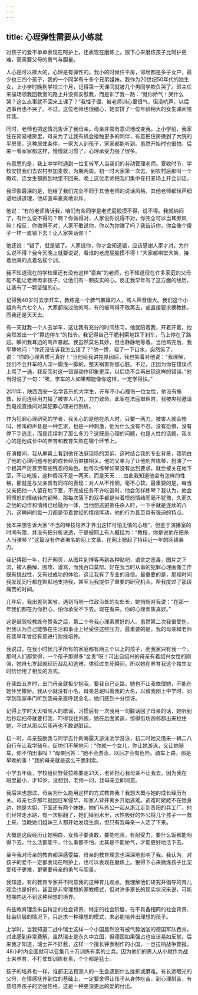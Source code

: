 ```yaml
---
---
---
```

title: 心理弹性需要从小练就
---




对孩子的爱不单单表现在呵护上，还表现在磨炼上。狠下心来磨炼孩子比呵护更难，更需要父母的勇气与胆量。

人心是可以撑大的，心理是有弹性的。我小的时候住平房，邻居都是多子女户，最少也三四个孩子，我的一个同学有十多个兄弟姐妹。我作为20世纪50年代的独生女，上小学时晚到学校三个月，记得第一天课间就被几个男同学欺负哭了。班主任来操场领我回教室的路上并没有安慰我，而是训了我一路：“就你娇气！哭什么哭？这么点事就不回来上课了？”我性子倔，被老师训心里很气，但没吭声，以后遇事再也不哭了。不过，这位老师也很细心，她安排了一位年龄稍大的女生课间陪伴我。

同时，老师也把这情况告诉了我母亲。母亲非常有意识地改变我。上小学前，我家住在简易楼房里，母亲为了让我有机会接触更多的同伴，有意把住房换到了大院的平房里。这种居住条件，一家大人训孩子，家家都能听到。虽然开始时也很怕，后来一看家家都这样，慢慢就习惯了，心理承受力强了很多。

有意思的是，我上中学时遇到一位复转军人当我们的劳动管理老师。夏收时节，学校安排我们去农村参加麦收，为期两周。初一时大家第一次去，到农村后那叫一个撒欢，连女生都跑到地里不回来。晚上这位老师把我们集中在打麦场上开会训话。

我印象最深的是，他给了我们完全不同于其他老师的说话风格，其他老师都轻声细语地讲道理，他却直率豪爽地训斥。

他说：“有的老师告诉我，咱们有些同学是老虎屁股摸不得，说不得。我就纳闷了，有什么说不得的？啊？你做得对，人家说你说得不对，你完全可以当耳旁风嘛！相反，你做得不对，人家不敢说你，你以为你赚了吗？我告诉你，你会像个傻子一样一直错下去！让人家笑话你！”

他还说：“错了，就是错了。人家说你，你才会知道错，应该感谢人家才对。为什么说不得？我今天晚上就要说说，看谁的老虎屁股摸不得！”大家都哄堂大笑，接着他真的点着名挨个训。

我不知道现在的学校里还有没有这样“豪爽”的老师，也不知道现在许多家庭的父母能不能让老师再训孩子，让他们有一颗皮实的心。反正我早年有了这方面的经历，让我有了一颗坚强的心。

记得我40岁时去学开车，教练是一个脾气暴躁的人，骂人声音很大。我们这个小组共有六七个人，大家都挨过他的骂，有的被骂得不敢再去，或直接要求换教练，而我还是天天去。

有一天就我一个人去学车，这让我有充分的时间练习，他就陪着我，开着开着，他突然发出一个“靠边停车”的指令。我记得自己干脆利索地踩下刹车，马上停在了路边。瞬间我耳边的骂声暴起。我虽然莫名其妙，但也静静地等着，当他骂完后，我平静地问：“你还没告诉我怎么错了？”他一愣，咽了一下口水，突然笑了，说：“你的心理素质可真好！”当他给我讲完原因后，我也笑着对他说：“我理解，我们不会开车的人深一脚浅一脚的，整天祸害你那心脏。不过，正因为你在错误点上骂了一通，我反而对这一错误动作印象更深，以后绝不会再出现这样的错误。”他当时说了一句：“唉，学车的人如果都能像你这样，一定学得快。”

2011年，陕西西安一名学音乐的大学生，开车不小心撞伤一位女性，他没有施救，反而连续用刀捅了被害人八刀，刀刀致命。此案在法庭审理时，我被央视邀请到电视直播间对其犯罪心理进行剖析。

作为犯罪心理研究的学者，我关心的是他在杀人时，只要一两刀，被害人就会惨叫，惨叫的声音是一种乞求，也是一种刺激，他为什么没有不忍，没有恐惧，没有停下手逃走，而是连续刺了那么多刀？这既是心理的问题，也是人性的话题，我关心的是他成长中的养育和教育失败在哪个环节上。

在演播间，我从屏幕上看到他在法庭现场的哭诉，这时结合我的专业背景，我明白了他的心理问题与他的成长经历直接相关。他的父亲为了让他刻苦练琴，扮演了一个极其严厉甚至有些残忍的角色。他每次练琴如果没有达到要求，就会被关在地下室，不让吃饭，这种情况不是一两天，而是天天……由此我知道他会有怎样的性格，那就是与父亲具有同样的表现：对人从不怜悯，毫不心软。最重要的是，每当父亲把他一人留在地下室，不完成任务不许吃饭时，他会怎样练琴？我认为，他会将愤怒的情绪转向钢琴，那每次落下的双手都是带着愤怒情绪而毫不犹豫，久而久之他的动作和情绪已经融为一体，当他想逃避责任杀人时，一下手就是连续的八刀，这瞬间的每一刀都是带着曾经的情绪挥动，他的行为甚至具有强迫的特点。

我本来想告诉大家“不当的琴技培养才养出这样可怕无情的心理”，但鉴于演播室的时间有限，并没有把分析说透，于是被网上有人概括为：“教授，你是说他在把杀人当弹琴？”这篇没有作者署名的网上文章，在网上掀起了持续近一年的网络暴力。

我记得那一年，打开网页，从图片到博客再到各种贴吧，语言之恶毒，图片之下流，被人曲解、围攻、谩骂，而我百口莫辩。好在我当时从事的犯罪心理画像工作既有挑战性，又有过成功的体验，这让我有了专业的自信。最重要的是，那段时间我发现同行都在默默地支持我，甚至为我提供了重要的研究机会，帮我度过了那段痛苦的时间。

几年后，我出差到某省，遇到当地一位政治处的女处长，她悄悄对我说：“在那一年我们都在为你担心，怕你承受不下去。现在看来，你的心理素质真好。”

这是继驾校教练夸赞我之后，第二个夸我心理素质好的人。虽然第二次我很受伤，但我认为自己能够在生活和事业上经受住这些压力，最重要的是，我的母亲和老师在我早年曾经有意进行耐挫培养。

我说过，在我小时候几乎所有的家庭都有两三个以上的孩子，而我家只有我一个。那时人们都觉得，一个孩子那得多“金贵”呀！可出自绍兴的母亲有着绍兴女性的刚强，她自七岁起就经历战乱和逃难，体验过生死瞬间，所以她在养育我这个独生女时恰恰用了相反的方式。

在我四五岁时，出门母亲就极少抱我，要我自己走路。她也不让我依偎她，不能在她怀里撒娇。我从小就没有小名，母亲总是叫着我的大名，以致我刚上中学时，同学到我家串门听到我母亲直呼我全名，她们感到十分惊讶。

记得上学时天天唱骂人的歌谣，习惯后有一次我用一句脏话回了母亲的话，她听到后抄起扫帚就要打我，吓得我往外跑，她在后面紧追，惊得街坊四邻都出来拉住她，不过从那以后我再也不敢说脏话。

初一时，母亲鼓励我与同学去什刹海露天游泳池学游泳，初二时她又借来一辆二八自行车让我学骑车。街坊们不解地问：“你就一个女儿，你让她游泳，又让她骑车，你不怕出事吗？”母亲回答：“她不会游泳，以后才会有危险。骑车上路，那是早晚的事！”我的母亲就是这么干脆利索。

小学五年级，学校组织野营拉练要走21天，老师担心我母亲不让我去。因为我在班里最小，才10岁。没想到，老师一问，我母亲立即同意。

我后来也想过，母亲为什么能用这样的方式教育我？我想大概与她的成长经历有关。母亲七岁那年就因日军侵华，和家人背井离乡开始逃难。逃难时姥姥不在她身边，她是大姐，下面还有两个妹妹，她们与外公一起从浙江走到贵阳的兵工厂。他们经常走水路，有一次船翻了，她们掉到水里，水性极好的外公将几个孩子一一救上来，当晚她们姐妹三人都开始发烧生病，但只有我母亲一人活了下来。

大概是这段经历让她明白，女孩子要勇敢，要能吃苦，有耐受力，要什么饭都能咽得下去，什么活都能干，什么事都不怕，尤其是不能娇气，才能更好地活下去。

至今我对母亲的教育都深感受益，母亲的教育理念也深深地影响了我。我认为，对孩子的爱不一定都表现在呵护上，也可以表现在磨炼上。狠得下心来磨炼孩子比宠爱孩子更难，更需要母亲的勇气与胆量。

我知道，有的教育专家并不同意我的这种育儿观点。我理解他们研究并倡导的育儿观念也是好的，甚至是非常理想的家教模式，但对许多家长的现实状况来说，可能短期内达不到这种理想的境界。

有些教育理念来自特定的社会背景、特定的社会阶层，在不具备相同的社会背景、社会阶层的情况下，只追求一种理想的模式，未必能培养出理想的孩子。

上学时，当我知道二战中瑞士这样一个小国居然没有被气势汹汹的德国军队吞并，对此感到非常费解。虽然瑞士是永久中立国，但德国如果强占也应该易如反掌。后来我才知道，瑞士并不好惹，这样一个擅长钟表制作的小国，一旦拉响战争警报，48小时内全国就可以召集几十万训练有素的士兵。因为他们的男人从小就作为战士来养育，不打仗却训练有素，个个都是猛士。

孩子的培养也一样，谁都无法预测人的一生会遇到什么挫折或磨难。有长远眼光的父母，在情感抚养到位的基础上，一定要舍得让孩子从身体吃苦，到心理耐苦，有意培养孩子的坚强性格，这是一种更深更远的爱的付出。